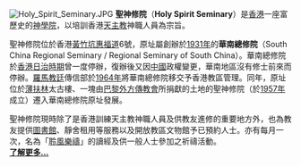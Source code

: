 [[Image:Holy_Spirit_Seminary.JPG|right]]
'''聖神修院'''（'''Holy Spirit Seminary'''）是[[香港|香港]]一座富歷史的[[神學院|神學院]]，以培訓香港[[天主教|天主教]]神職人員為宗旨。

聖神修院位於香港[[黃竹坑|黃竹坑]][[惠福道|惠福道]]6號，原址屬創辦於[[1931年|1931年]]的'''華南總修院'''（South China Regional Seminary / Regional Seminary of South China）。華南總修院於[[香港日治時期|香港日治時期]]曾一度停辦，復辦後又因[[中國|中國]]政權變更，華南地區沒有修士前來而停辦。[[羅馬教廷|羅馬教廷]]傳信部於[[1964年|1964年]]將華南總修院移交予香港教區管理。同年，原址位於[[薄扶林|薄扶林]]太古樓、一塊由[[巴黎外方傳教會|巴黎外方傳教會]]所捐獻的土地的聖神修院（於[[1957年|1957年]]成立）遷入華南總修院原址發展。

聖神修院現時除了是香港訓練天主教神職人員及供教友進修的重要地方外，也為教友提供[[圖書館|圖書館]]、靜舍租用等服務以及開放教區文物館予已預約人士。亦有每月一次，名為「[[#聆風樂禱|聆風樂禱]]」的讀經及供一般人士參加之祈禱活動。
<br />[[聖神修院|'''了解更多...''']]